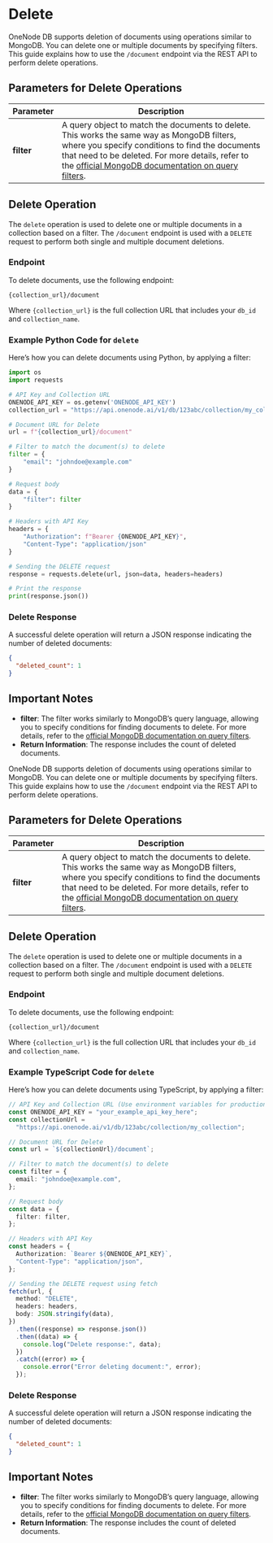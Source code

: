 
# Delete

<LanguageToggle />

<LanguageContent lang="python">

OneNode DB supports deletion of documents using operations similar to MongoDB. You can delete one or multiple documents by specifying filters. This guide explains how to use the `/document` endpoint via the REST API to perform delete operations.

## Parameters for Delete Operations

| Parameter  | Description                                                                                                                                                                                                                                                                                                                           |
| ---------- | ------------------------------------------------------------------------------------------------------------------------------------------------------------------------------------------------------------------------------------------------------------------------------------------------------------------------------------- |
| **filter** | A query object to match the documents to delete. This works the same way as MongoDB filters, where you specify conditions to find the documents that need to be deleted. For more details, refer to the [official MongoDB documentation on query filters](https://www.mongodb.com/docs/manual/core/document/#query-filter-documents). |

## Delete Operation

The `delete` operation is used to delete one or multiple documents in a collection based on a filter. The `/document` endpoint is used with a `DELETE` request to perform both single and multiple document deletions.

### Endpoint

To delete documents, use the following endpoint:

``` copy
{collection_url}/document
```

Where `{collection_url}` is the full collection URL that includes your `db_id` and `collection_name`.

### Example Python Code for `delete`

Here’s how you can delete documents using Python, by applying a filter:

```python copy filename="Python" showLineNumbers
import os
import requests

# API Key and Collection URL
ONENODE_API_KEY = os.getenv('ONENODE_API_KEY')
collection_url = "https://api.onenode.ai/v1/db/123abc/collection/my_collection"

# Document URL for Delete
url = f"{collection_url}/document"

# Filter to match the document(s) to delete
filter = {
    "email": "johndoe@example.com"
}

# Request body
data = {
    "filter": filter
}

# Headers with API Key
headers = {
    "Authorization": f"Bearer {ONENODE_API_KEY}",
    "Content-Type": "application/json"
}

# Sending the DELETE request
response = requests.delete(url, json=data, headers=headers)

# Print the response
print(response.json())
```

### Delete Response

A successful delete operation will return a JSON response indicating the number of deleted documents:

```json
{
  "deleted_count": 1
}
```

## Important Notes

- **filter**: The filter works similarly to MongoDB’s query language, allowing you to specify conditions for finding documents to delete. For more details, refer to the [official MongoDB documentation on query filters](https://www.mongodb.com/docs/manual/core/document/#query-filter-documents).
- **Return Information**: The response includes the count of deleted documents.

</LanguageContent>

<LanguageContent lang="typescript">

OneNode DB supports deletion of documents using operations similar to MongoDB. You can delete one or multiple documents by specifying filters. This guide explains how to use the `/document` endpoint via the REST API to perform delete operations.

## Parameters for Delete Operations

| Parameter  | Description                                                                                                                                                                                                                                                                                                                           |
| ---------- | ------------------------------------------------------------------------------------------------------------------------------------------------------------------------------------------------------------------------------------------------------------------------------------------------------------------------------------- |
| **filter** | A query object to match the documents to delete. This works the same way as MongoDB filters, where you specify conditions to find the documents that need to be deleted. For more details, refer to the [official MongoDB documentation on query filters](https://www.mongodb.com/docs/manual/core/document/#query-filter-documents). |

## Delete Operation

The `delete` operation is used to delete one or multiple documents in a collection based on a filter. The `/document` endpoint is used with a `DELETE` request to perform both single and multiple document deletions.

### Endpoint

To delete documents, use the following endpoint:

``` copy
{collection_url}/document
```

Where `{collection_url}` is the full collection URL that includes your `db_id` and `collection_name`.

### Example TypeScript Code for `delete`

Here’s how you can delete documents using TypeScript, by applying a filter:

```typescript copy filename="TypeScript" showLineNumbers
// API Key and Collection URL (Use environment variables for production purposes)
const ONENODE_API_KEY = "your_example_api_key_here";
const collectionUrl =
  "https://api.onenode.ai/v1/db/123abc/collection/my_collection";

// Document URL for Delete
const url = `${collectionUrl}/document`;

// Filter to match the document(s) to delete
const filter = {
  email: "johndoe@example.com",
};

// Request body
const data = {
  filter: filter,
};

// Headers with API Key
const headers = {
  Authorization: `Bearer ${ONENODE_API_KEY}`,
  "Content-Type": "application/json",
};

// Sending the DELETE request using fetch
fetch(url, {
  method: "DELETE",
  headers: headers,
  body: JSON.stringify(data),
})
  .then((response) => response.json())
  .then((data) => {
    console.log("Delete response:", data);
  })
  .catch((error) => {
    console.error("Error deleting document:", error);
  });
```

### Delete Response

A successful delete operation will return a JSON response indicating the number of deleted documents:

```json
{
  "deleted_count": 1
}
```

## Important Notes

- **filter**: The filter works similarly to MongoDB’s query language, allowing you to specify conditions for finding documents to delete. For more details, refer to the [official MongoDB documentation on query filters](https://www.mongodb.com/docs/manual/core/document/#query-filter-documents).
- **Return Information**: The response includes the count of deleted documents.

</LanguageContent>
